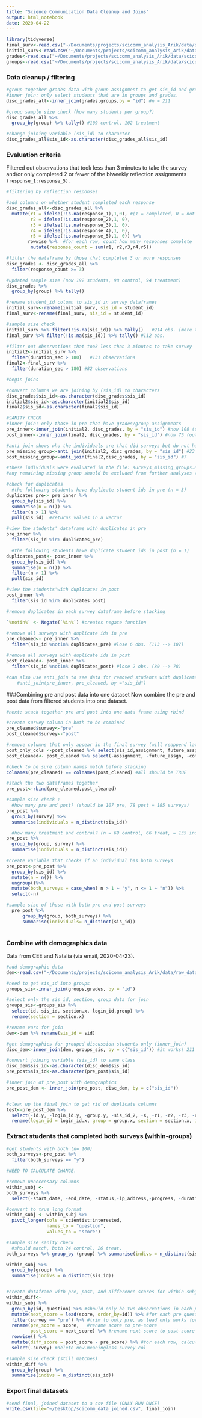 ```yaml
---
title: "Science Communication Data Cleanup and Joins"
output: html_notebook
date: 2020-04-22
---
```


```r
library(tidyverse)
final_surv<-read.csv("~/Documents/projects/scicomm_analysis_Arik/data/scicomm_final_survey_numeric.csv",na.strings=c("","NA"))
initial_surv<-read.csv("~/Documents/projects/scicomm_analysis_Arik/data/scicomm_initial_survey.csv",na.strings=c("","NA"))
grades<-read.csv("~/Documents/projects/scicomm_analysis_Arik/data/scicomm_course_grades.csv",na.strings=c("","NA"))
groups<-read.csv("~/Documents/projects/scicomm_analysis_Arik/data/scicomm_group_assgn.csv",,na.strings=c("","NA"))

```

### Data cleanup / filtering 

```r
#group together grades data with group assignment to get sis_id and group assignment 
#inner join: only select students that are in groups and grades. 
disc_grades_all<-inner_join(grades,groups,by = "id") #n = 211

#group sample size check (how many students per group?)
disc_grades_all %>%
  group_by(group) %>% tally() #109 control, 102 treatment

#change joining variable (sis_id) to character
disc_grades_all$sis_id<-as.character(disc_grades_all$sis_id)

```
### Evaluation criteria 
Filtered out observations that took less than 3 minutes to take the survey and/or only completed 2 or fewer of the biweekly reflection assignments `(response_1:response_5)`. 


```r
#filtering by reflection responses 

#add columns on whether student completed each response 
disc_grades_all<-disc_grades_all %>%
  mutate(r1 = ifelse(!is.na(response_1),1,0), #(1 = completed, 0 = not completed)
         r2 = ifelse(!is.na(response_2),1, 0),
         r3 = ifelse(!is.na(response_3),1, 0),
         r4 = ifelse(!is.na(response_4),1, 0),
         r5 = ifelse(!is.na(response_5),1, 0)) %>%
        rowwise %>%  #for each row, count how many responses complete
         mutate(response_count = sum(r1, r2,r3,r4,r5))

#filter the dataframe by those that completed 3 or more responses
disc_grades <- disc_grades_all %>%
  filter(response_count >= 3) 

#updated sample size (now 192 students, 98 control, 94 treatment)
disc_grades %>%
  group_by(group) %>% tally()

```

```r
#rename student_id column to sis_id in survey dataframes
initial_surv<-rename(initial_surv, sis_id = student_id)
final_surv<-rename(final_surv, sis_id = student_id)

#sample size check
initial_surv %>% filter(!is.na(sis_id)) %>% tally()   #214 obs. (more than students!)
final_surv %>% filter(!is.na(sis_id)) %>% tally() #112 obs. 

#filter out observations that took less than 3 minutes to take survey 
initial2<-initial_surv %>%
  filter(duration_sec > 180)   #131 observations
final2<-final_surv %>%
  filter(duration_sec > 180) #82 observations
```

```r
#begin joins 

#convert columns we are joining by (sis_id) to characters
disc_grades$sis_id<-as.character(disc_grades$sis_id)
initial2$sis_id<-as.character(initial2$sis_id)
final2$sis_id<-as.character(final2$sis_id)

#SANITY CHECK
#inner join: only those in pre that have grades/group assignments 
pre_inner<-inner_join(initial2, disc_grades, by = "sis_id") #now 108 (out of 131)
post_inner<-inner_join(final2, disc_grades, by = "sis_id") #now 75 (out of 82)
```

```r
#anti join shows who the individuals are that did surveys but do not have grades/group assignments
pre_missing_group<-anti_join(initial2, disc_grades, by = "sis_id") #23
post_missing_group<-anti_join(final2,disc_grades, by = "sis_id") #7

#these individuals were evaluated in the file: surveys_missing_groups.Rmd
#any remaining missing group should be excluded from further analyses (see notes in above file)

```


```r
#check for duplicates
  #the following students have duplicate student ids in pre (n = 3)
duplicates_pre<- pre_inner %>% 
  group_by(sis_id) %>%
  summarise(n = n()) %>%
  filter(n > 1) %>%
  pull(sis_id)  #returns values in a vector

#view the students' dataframe with duplicates in pre
pre_inner %>%
  filter(sis_id %in% duplicates_pre)

  #the following students have duplicate student ids in post (n = 1)
duplicates_post<- post_inner %>% 
  group_by(sis_id) %>%
  summarise(n = n()) %>%
  filter(n > 1) %>%
  pull(sis_id)

#view the students'with duplicates in post
post_inner %>%
  filter(sis_id %in% duplicates_post)
```

```r

#remove duplicates in each survey dataframe before stacking 

`%notin%` <- Negate(`%in%`) #creates negate function 

#remove all surveys with duplicate ids in pre
pre_cleaned<- pre_inner %>%
  filter(sis_id %notin% duplicates_pre) #lose 6 obs. (113 --> 107)

#remove all surveys with duplicate ids in post
post_cleaned<- post_inner %>%
  filter(sis_id %notin% duplicates_post) #lose 2 obs. (80 --> 78)

#can also use anti_join to see data for removed students with duplicates. 
    #anti_join(pre_inner, pre_cleaned, by ="sis_id") 
```

###Combining pre and post data into one dataset
Now combine the pre and post data from filtered students into one dataset. 
```r
#next: stack together pre and post into one data frame using rbind

#create survey column in both to be combined
pre_cleaned$survey<-"pre"
post_cleaned$survey<-"post"

#remove columns that only appear in the final survey (will reappend later)
post_only_cols <-post_cleaned %>% select(sis_id,assignment, future_assgn, comments)
post_cleaned<- post_cleaned %>% select(-assignment, -future_assgn, -comments)

#check to be sure column names match before stacking
colnames(pre_cleaned) == colnames(post_cleaned) #all should be TRUE

#stack the two dataframes together
pre_post<-rbind(pre_cleaned,post_cleaned) 

#sample size check : 
  #how many pre and post? (should be 107 pre, 78 post = 185 surveys) 
pre_post %>%
  group_by(survey) %>%
  summarise(individuals = n_distinct(sis_id)) 

  #how many treatment and control? (n = 69 control, 66 treat, = 135 individuals)
pre_post %>%
  group_by(group, survey) %>%
  summarise(individuals = n_distinct(sis_id))  

#create variable that checks if an individual has both surveys
pre_post<-pre_post %>%
  group_by(sis_id) %>%
  mutate(n = n()) %>%
  ungroup()%>%
  mutate(both_surveys = case_when( n > 1 ~ "y", n <= 1 ~ "n")) %>%
  select(-n)

#sample size of those with both pre and post surveys
  pre_post %>%
      group_by(group, both_surveys) %>%
      summarise(individuals= n_distinct(sis_id)) 
  
```
### Combine with demographics data 
Data from CEE and Natalia (via email, 2020-04-23).

```r
#add demographic data 
dem<-read.csv("~/Documents/projects/scicomm_analysis_Arik/data/raw_data_from_Arik/NPB101_sp2019_demographics.csv")

#need to get sis_id into groups
groups_sis<-inner_join(groups,grades, by = "id")

#select only the sis_id, section, group data for join
groups_sis<-groups_sis %>% 
  select(id, sis_id, section.x, login_id,group) %>% 
  rename(section = section.x)

#rename vars for join 
dem<-dem %>% rename(sis_id = sid)

#get demographics for grouped discussion students only (inner_join)
disc_dem<-inner_join(dem, groups_sis, by = c("sis_id")) #it works! 211 obs. 
```

```r

#convert joining variable (sis_id) to same class
disc_dem$sis_id<-as.character(disc_dem$sis_id)
pre_post$sis_id<-as.character(pre_post$sis_id)

#inner join of pre_post with demographics
pre_post_dem <- inner_join(pre_post, disc_dem, by = c("sis_id"))


#clean up the final join to get rid of duplicate columns 
test<-pre_post_dem %>% 
  select(-id.y, -login_id.y, -group.y, -sis_id_2, -X, -r1, -r2, -r3, -r4, -r5, -section.y,-full_name.y) %>%
  rename(login_id = login_id.x, group = group.x, section = section.x, id_2 = id.x, full_name = full_name.x)
```

### Extract students that completed both surveys (within-groups)

```r
#get students with both (n= 100)
both_surveys<-pre_post %>%
  filter(both_surveys == "y")

#NEED TO CALCULATE CHANGE. 

#remove unneccesary columns 
within_subj <-
both_surveys %>%
  select(-start_date, -end_date, -status,-ip_address,-progress, -duration_sec, -finished, -recorded_date, -response_id,-full_name.y, -sis_id_2, -X, -login_id, -final, -mt1, -mt2, -mt3, -grade_final, -letter_grade, -section.y, -both_surveys, -name, -sis_login_id, -first_name, -last_name)

#convert to true long format 
within_subj <- within_subj %>%
  pivot_longer(cols = scientist:interested,
               names_to = "question", 
               values_to = "score") 

#sample size sanity check 
  #should match, both 24 control, 26 treat.
both_surveys %>% group_by (group) %>% summarise(indivs = n_distinct(sis_id)) 

within_subj %>%
  group_by(group) %>%
  summarise(indivs = n_distinct(sis_id)) 


#create dataframe with pre, post, and difference scores for within-subj 
within_diff<-
within_subj %>%
  group_by(id, question) %>% #should only be two observations in each pair (pre and post)
  mutate(next_score = lead(score, order_by=id)) %>% #for each pre question, annotates the post score in next_score column
  filter(survey == "pre") %>% #trim to only pre, as lead only works for pre.
  rename(pre_score = score,   #rename score to pre-score
         post_score = next_score) %>% #rename next-score to post-score
  rowwise() %>% 
  mutate(diff_score = post_score - pre_score) %>% #for each row, calculate post-pre across cols
  select(-survey) #delete now-meaningless survey col

#sample size check (still matches)
within_diff %>%       
  group_by(group) %>%        
  summarise(indivs = n_distinct(sis_id))  
```

### Export final datasets 

```r
#send final, joined dataset to a csv file (ONLY RUN ONCE)
write.csv(file="~/Desktop/scicomm_data_joined.csv", final_join)
```
